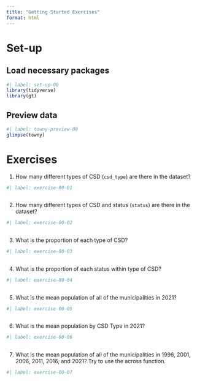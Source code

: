 ```yaml
---
title: "Getting Started Exercises"
format: html
---
```


# Set-up

## Load necessary packages

```r
#| label: set-up-00
library(tidyverse)
library(gt)
```

## Preview data

```r
#| label: towny-preview-00
glimpse(towny)
```

# Exercises

1. How many different types of CSD (`csd_type`) are there in the dataset?

```r
#| label: exercise-00-01
 
```


2. How many different types of CSD and status (`status`) are there in the dataset?

```r
#| label: exercise-00-02
 
```


3. What is the proportion of each type of CSD?

```r
#| label: exercise-00-03
 
```

4. What is the proportion of each status within type of CSD?

```r
#| label: exercise-00-04
 
```

5. What is the mean population of all of the municipalities in 2021?

```r
#| label: exercise-00-05
 
```

6. What is the mean population by CSD Type in 2021?

```r
#| label: exercise-00-06
 
```

7. What is the mean population of all of the municipalities in 1996, 2001, 2006, 2011, 2016, and 2021? Try to use the across function.

```r
#| label: exercise-00-07
 
```
